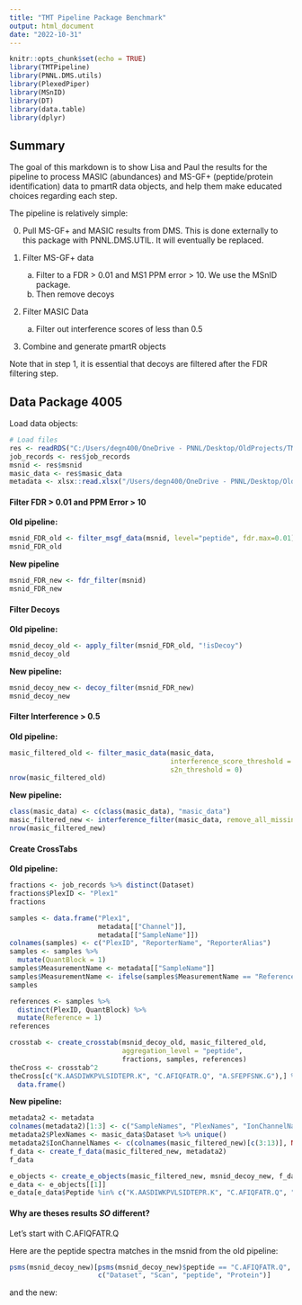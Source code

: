```yaml
---
title: "TMT Pipeline Package Benchmark"
output: html_document
date: "2022-10-31"
---
```


```r
knitr::opts_chunk$set(echo = TRUE)
library(TMTPipeline)
library(PNNL.DMS.utils)
library(PlexedPiper)
library(MSnID)
library(DT)
library(data.table)
library(dplyr)
```

## Summary

The goal of this markdown is to show Lisa and Paul the results for the pipeline 
to process MASIC (abundances) and MS-GF+ (peptide/protein identification) data to pmartR
data objects, and help them make educated choices regarding each step. 

The pipeline is relatively simple: 

0. Pull MS-GF+ and MASIC results from DMS. This is done externally to this package with PNNL.DMS.UTIL. It will eventually be replaced. 

1. Filter MS-GF+ data
    a. Filter to a FDR > 0.01 and MS1 PPM error > 10. We use the MSnID package.
    b. Then remove decoys 
    
2. Filter MASIC Data 
    a. Filter out interference scores of less than 0.5 
    
3. Combine and generate pmartR objects 

Note that in step 1, it is essential that decoys are filtered after the FDR 
filtering step.

## Data Package 4005

Load data objects: 

```r
# Load files
res <- readRDS("C:/Users/degn400/OneDrive - PNNL/Desktop/OldProjects/TMT/4005_Tafess_LI/4005_Data_Package.RDS")
job_records <- res$job_records
msnid <- res$msnid
masic_data <- res$masic_data
metadata <- xlsx::read.xlsx("/Users/degn400/OneDrive - PNNL/Desktop/OldProjects/TMT/4005_Tafess_LI/Tafess_LI_metadata.xlsx", 1)
```

#### Filter FDR > 0.01 and PPM Error > 10

**Old pipeline:** 

```r
msnid_FDR_old <- filter_msgf_data(msnid, level="peptide", fdr.max=0.01)
msnid_FDR_old
```

**New pipeline**

```r
msnid_FDR_new <- fdr_filter(msnid)
msnid_FDR_new
```

#### Filter Decoys 

**Old pipeline:**

```r
msnid_decoy_old <- apply_filter(msnid_FDR_old, "!isDecoy")
msnid_decoy_old
```

**New pipeline:**

```r
msnid_decoy_new <- decoy_filter(msnid_FDR_new)
msnid_decoy_new
```

#### Filter Interference > 0.5

**Old pipeline:**

```r
masic_filtered_old <- filter_masic_data(masic_data,
                                        interference_score_threshold = 0.5,
                                        s2n_threshold = 0)
nrow(masic_filtered_old)
```

**New pipeline:**

```r
class(masic_data) <- c(class(masic_data), "masic_data")
masic_filtered_new <- interference_filter(masic_data, remove_all_missing = FALSE)
nrow(masic_filtered_new)
```

#### Create CrossTabs 

**Old pipeline:**

```r
fractions <- job_records %>% distinct(Dataset)
fractions$PlexID <- "Plex1"
fractions
```

```r
samples <- data.frame("Plex1", 
                      metadata[["Channel"]], 
                      metadata[["SampleName"]])
colnames(samples) <- c("PlexID", "ReporterName", "ReporterAlias")
samples <- samples %>%
  mutate(QuantBlock = 1)
samples$MeasurementName <- metadata[["SampleName"]]
samples$MeasurementName <- ifelse(samples$MeasurementName == "Reference", "DontUsePlease", samples$MeasurementName)
samples
```

```r
references <- samples %>%
  distinct(PlexID, QuantBlock) %>%
  mutate(Reference = 1)
references
```

```r
crosstab <- create_crosstab(msnid_decoy_old, masic_filtered_old,
                            aggregation_level = "peptide",
                            fractions, samples, references)
theCross <- crosstab^2
theCross[c("K.AASDIWKPVLSIDTEPR.K", "C.AFIQFATR.Q", "A.SFEPFSNK.G"),] %>%
  data.frame()
```

**New pipeline:**

```r
metadata2 <- metadata
colnames(metadata2)[1:3] <- c("SampleNames", "PlexNames", "IonChannelNames")
metadata2$PlexNames <- masic_data$Dataset %>% unique()
metadata2$IonChannelNames <- c(colnames(masic_filtered_new)[c(3:13)], NA)
f_data <- create_f_data(masic_filtered_new, metadata2)
f_data
```

```r
e_objects <- create_e_objects(masic_filtered_new, msnid_decoy_new, f_data)
e_data <- e_objects[[1]]
e_data[e_data$Peptide %in% c("K.AASDIWKPVLSIDTEPR.K", "C.AFIQFATR.Q", "A.SFEPFSNK.G"),]
```

#### Why are theses results *SO* different? 

Let's start with C.AFIQFATR.Q

Here are the peptide spectra matches in the msnid from the old pipeline: 

```r
psms(msnid_decoy_new)[psms(msnid_decoy_new)$peptide == "C.AFIQFATR.Q", 
                      c("Dataset", "Scan", "peptide", "Protein")]
```

and the new: 




